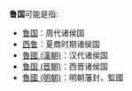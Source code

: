 '''鲁国'''可能是指:
* [[鲁国|鲁国]]：周代诸侯国
* [[西鲁|西鲁]]：夏商时期诸侯国
* [[魯國_(漢朝)|魯國 (漢朝)]]：汉代诸侯国
* [[鲁国_(晋朝)|鲁国 (晋朝)]]：西晋诸侯国
* [[魯國_(明朝)|魯國 (明朝)]]：明朝藩封，監國

{{disambig|Lu鲁|Cat=二字消歧义}}